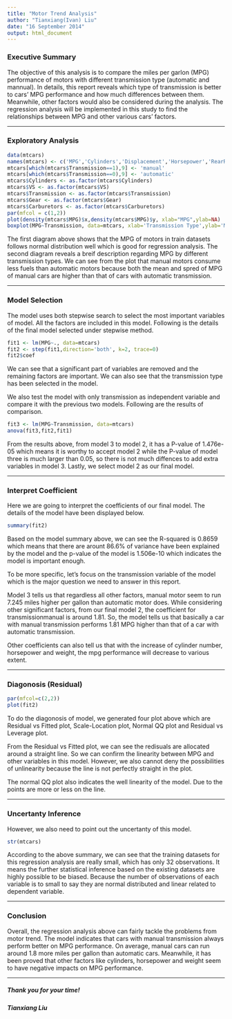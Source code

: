 ```yaml
---
title: "Motor Trend Analysis"
author: "Tianxiang(Ivan) Liu"
date: "16 September 2014"
output: html_document
---
```


### Executive Summary
The objective of this analysis is to compare the miles per garlon (MPG) performance of motors with different transmission type (automatic and mannual). In details, this report reveals which type of transmission is better to cars' MPG performance and how much differences between them. Meanwhile, other factors would also be considered during the analysis. The regression analysis will be implemented in this study to find the relationships between MPG and other various cars' factors.

---

### Exploratory Analysis

```r
data(mtcars)
names(mtcars) <- c('MPG','Cylinders','Displacement','Horsepower','RearRatio','Weight','MileTime','VS','Transmission','Gear','Carburetors')
mtcars[which(mtcars$Transmission==1),9] <- 'manual'
mtcars[which(mtcars$Transmission==0),9] <- 'automatic'
mtcars$Cylinders <- as.factor(mtcars$Cylinders)
mtcars$VS <- as.factor(mtcars$VS)
mtcars$Transmission <- as.factor(mtcars$Transmission)
mtcars$Gear <- as.factor(mtcars$Gear)
mtcars$Carburetors <- as.factor(mtcars$Carburetors)
par(mfcol = c(1,2))
plot(density(mtcars$MPG)$x,density(mtcars$MPG)$y, xlab="MPG",ylab=NA)
boxplot(MPG~Transmission, data=mtcars, xlab='Transmission Type',ylab='Miles Per Gallon')
```

The first diagram above shows that the MPG of motors in train datasets follows normal distribution well which is good for regression analysis. The second diagram reveals a breif description regarding MPG by different transmission types. We can see from the plot that manual motors consume less fuels than automatic motors because both the mean and spred of MPG of manual cars are higher than that of cars with automatic transmission.

---

### Model Selection

The model uses both stepwise search to select the most important variables of model. All the factors are included in this model. Following is the details of the final model selected under stepwise method.

```r
fit1 <- lm(MPG~., data=mtcars)
fit2 <- step(fit1,direction='both', k=2, trace=0)
fit2$coef
```

We can see that a significant part of variables are removed and the remaining factors are important. We can also see that the transmission type has been selected in the model.

We also test the model with only transmission as independent variable and compare it with the previous two models. Following are the results of comparison.

```r
fit3 <- lm(MPG~Transmission, data=mtcars)
anova(fit3,fit2,fit1)
```

From the results above, from model 3 to model 2, it has a P-value of 1.476e-05 which means it is worthy to accept model 2 while the P-value of model three is much larger than 0.05, so there is not much diffences to add extra variables in model 3. Lastly, we select model 2 as our final model.

---

### Interpret Coefficient

Here we are going to interpret the coefficients of our final model. The details of the model have been displayed below.

```r
summary(fit2)
```

Based on the model summary above, we can see the R-squared is 0.8659 which means that there are arount 86.6% of variance have been explained by the model and the p-value of the model is 1.506e-10 which indicates the model is important enough. 

To be more specific, let's focus on the transmission variable of the model which is the major question we need to answer in this report.

Model 3 tells us that regardless all other factors, manual motor seem to run 7.245 miles higher per gallon than automatic motor does. While considering other significant factors, from our final model 2, the coefficient for transmissionmanual is around 1.81. So, the model tells us that basically a car with manual transmission performs 1.81 MPG higher than that of a car with automatic transmission.

Other coefficients can also tell us that with the increase of cylinder number, horsepower and weight, the mpg performance will decrease to various extent.

---

### Diagonosis (Residual)

```r
par(mfcol=c(2,2))
plot(fit2)
```

To do the diagonosis of model, we generated four plot above which are Residual vs Fitted plot, Scale-Location plot, Normal QQ plot and Residual vs Leverage plot. 

From the Residual vs Fitted plot, we can see the redisuals are allocated around a straight line. So we can confirm the linearity between MPG and other variables in this model. However, we also cannot deny the possibilities of unlinearity because the line is not perfectly straight in the plot.

The normal QQ plot also indicates the well linearity of the model. Due to the points are more or less on the line.

---

### Uncertanty Inference

However, we also need to point out the uncertanty of this model. 

```r
str(mtcars)
```

According to the above summary, we can see that the training datasets for this regression analysis are really small, which has only 32 observations. It means the further statistical inference based on the existing datasets are highly possible to be biased. Because the number of observations of each variable is to small to say they are normal distributed and linear related to dependent variable.

---

### Conclusion

Overall, the regression analysis above can fairly tackle the problems from motor trend. The model indicates that cars with manual transmission always perform better on MPG performance. On average, manual cars can run around 1.8 more miles per gallon than automatic cars. Meanwhile, it has been proved that other factors like cylinders, horsepower and weight 
seem to have negative impacts on MPG performance. 

---

##### Thank you for your time!
##### Tianxiang Liu